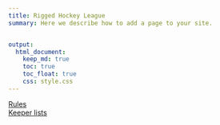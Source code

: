 ```yaml
---
title: Rigged Hockey League
summary: Here we describe how to add a page to your site.


output:
  html_document:
    keep_md: true
    toc: true
    toc_float: true
    css: style.css
---
```



[Rules](https://www.jeremylabrecque.org/rhl/rules/)     
[Keeper lists](https://www.jeremylabrecque.org/rhl/keepers/)